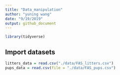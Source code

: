 ```yaml
---
title: "Data_manipulation"
author: "yuning wang"
date: "9/19/2019"
output: github_document
---
```



```r
library(tidyverse)
```


## Import datasets
```r
litters_data = read.csv("./data/FAS_litters.csv")
pups_data = read.csv(file = "./data/FAS_pups.csv")
```

